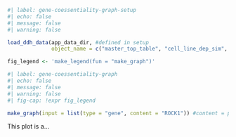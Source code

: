 ```r
#| label: gene-coessentiality-graph-setup
#| echo: false
#| message: false
#| warning: false

load_ddh_data(app_data_dir, #defined in setup
              object_name = c("master_top_table", "cell_line_dep_sim", "cell_line_exp_sim", "master_bottom_table", "prism_cor_nest")) 

fig_legend <- 'make_legend(fun = "make_graph")'

```

```r
#| label: gene-coessentiality-graph
#| echo: false
#| message: false
#| warning: false
#| fig-cap: !expr fig_legend

make_graph(input = list(type = "gene", content = "ROCK1")) #content = params$content))

```
This plot is a...